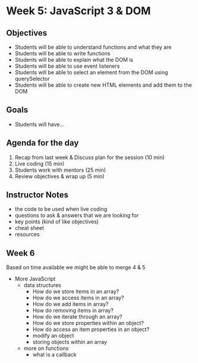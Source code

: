 # Week 5: JavaScript 3 & DOM

## Objectives

- Students will be able to understand functions and what they are
- Students will be able to write functions
- Students will be able to explain what the DOM is
- Students will be able to use event listeners
- Students will be able to select an element from the DOM using querySelector
- Students will be able to create new HTML elements and add them to the DOM

## Goals

- Students will have...

## Agenda for the day

1. Recap from last week & Discuss plan for the session (10 min)
2. Live coding (15 min)
3. Students work with mentors (25 min)
4. Review objectives & wrap up (5 min)

## Instructor Notes

- the code to be used when live coding
- questions to ask & answers that we are looking for
- key points (kind of like objectives)
- cheat sheet
- resources

## Week 6

Based on time available we might be able to merge 4 & 5

- More JavaScript
  - data structures
    - How do we store items in an array?
    - How do we access items in an array?
    - How do we add items in array?
    - How do removing items in array?
    - How do we iterate through an array?
    - How do we store properties within an object?
    - How do access an item properties in an object?
    - modify an object
    - storing objects within an array
  - more on functions
    - what is a callback
